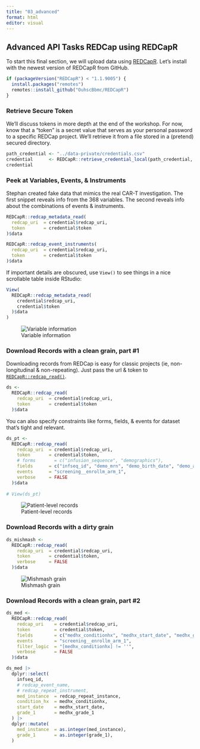 ```yaml
---
title: "03_advanced"
format: html
editor: visual
---
```


## Advanced API Tasks REDCap using REDCapR

To start this final section, we will upload data using [REDCapR](https://ouhscbbmc.github.io/REDCapR). Let's install with the newest version of REDCapR from GitHub.

```r
if (packageVersion("REDCapR") < "1.1.9005") {
  install.packages("remotes")
  remotes::install_github("OuhscBbmc/REDCapR")
}
```

### Retrieve Secure Token

We'll discuss tokens in more depth at the end of the workshop. For now, know that a "token" is a secret value that serves as your personal password to a specific REDCap project. We'll retrieve it from a file stored in a (pretend) secured directory.

<!-- path_credential <- "redcapcon_2023_redcap_r_workshop/data-private/credentials.csv" -->

```r
path_credential <- "../data-private/credentials.csv"
credential      <- REDCapR::retrieve_credential_local(path_credential, 1L)
credential
```

### Peek at Variables, Events, & Instruments

Stephan created fake data that mimics the real CAR-T investigation. The first snippet reveals info from the 368 variables. The second reveals info about the combinations of events & instruments.

```r
REDCapR::redcap_metadata_read(
  redcap_uri  = credential$redcap_uri,
  token       = credential$token
)$data

REDCapR::redcap_event_instruments(
  redcap_uri  = credential$redcap_uri,
  token       = credential$token
)$data
```

If important details are obscured, use `View()` to see things in a nice scrollable table inside RStudio:

``` r
View(
  REDCapR::redcap_metadata_read( 
    credential$redcap_uri, 
    credential$token 
  )$data
)
```

![Variable information](images/view-dictionary.png)

### Download Records with a clean grain, part #1

Downloading records from REDCap is easy for classic projects (ie, non-longitudinal & non-repeating). Just pass the url & token to [`REDCapR::redcap_read()`](https://ouhscbbmc.github.io/REDCapR/reference/redcap_read.html).

``` r
ds <-
  REDCapR::redcap_read(
    redcap_uri  = credential$redcap_uri,
    token       = credential$token
  )$data
```

You can also specify constraints like forms, fields, & events for dataset that's tight and relevant.

```r
ds_pt <-
  REDCapR::redcap_read(
    redcap_uri  = credential$redcap_uri,
    token       = credential$token,
    # forms       = c("infusion_sequence", "demographics"),
    fields      = c("infseq_id", "demo_mrn", "demo_birth_date", "demo_age"),
    events      = "screening__enrollm_arm_1",
    verbose     = FALSE
  )$data
  
# View(ds_pt)
```

![Patient-level records](images/view-pt.png)

### Download Records with a dirty grain

```r
ds_mishmash <-
  REDCapR::redcap_read(
    redcap_uri  = credential$redcap_uri,
    token       = credential$token,
    verbose     = FALSE
  )$data
```

![Mishmash grain](images/view-mishmash.png)

### Download Records with a clean grain, part #2

```r
ds_med <-
  REDCapR::redcap_read(
    redcap_uri    = credential$redcap_uri,
    token         = credential$token,
    fields        = c("medhx_conditionhx", "medhx_start_date", "medhx_grade_1"),
    events        = "screening__enrollm_arm_1",
    filter_logic  = "[medhx_conditionhx] != ''",
    verbose       = FALSE
  )$data

ds_med |>
  dplyr::select(
    infseq_id,
    # redcap_event_name,
    # redcap_repeat_instrument,
    med_instance  = redcap_repeat_instance,
    condition_hx  = medhx_conditionhx,
    start_date    = medhx_start_date,
    grade_1       = medhx_grade_1
  ) |>
  dplyr::mutate(
    med_instance  = as.integer(med_instance),
    grade_1       = as.integer(grade_1),
  )
```
